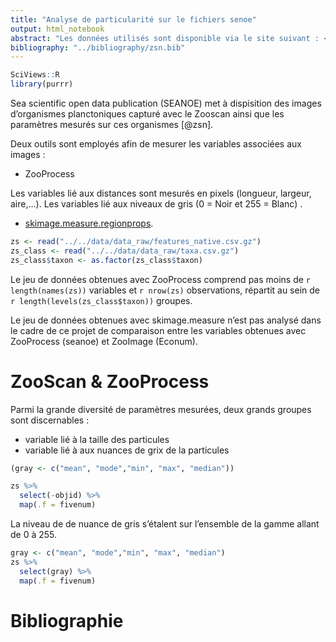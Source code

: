 ```yaml
---
title: "Analyse de particularité sur le fichiers senoe"
output: html_notebook
abstract: "Les données utilisés sont disponible via le site suivant : <https://www.seanoe.org/data/00446/55741/>"
bibliography: "../bibliography/zsn.bib"
---
```


```r
SciViews::R
library(purrr)
```

Sea scientific open data publication (SEANOE) met à dispisition des images d'organismes planctoniques capturé avec le Zooscan ainsi que les paramètres mesurés sur ces organismes [@zsn]. 

Deux outils sont employés afin de mesurer les variables associées aux images :

- ZooProcess 

Les variables lié aux distances sont mesurés en pixels (longueur, largeur, aire,...). Les variables lié aux niveaux de gris (0 = Noir et 255 = Blanc) .

- [skimage.measure.regionprops](https://scikit-image.org/docs/dev/api/skimage.measure.html#skimage.measure.regionprops).


```r
zs <- read("../../data/data_raw/features_native.csv.gz")
zs_class <- read("../../data/data_raw/taxa.csv.gz")
zs_class$taxon <- as.factor(zs_class$taxon)
```

Le jeu de données obtenues avec ZooProcess comprend pas moins de `r length(names(zs))` variables et `r nrow(zs)` observations, répartit au sein de `r length(levels(zs_class$taxon))` groupes. 

Le jeu de données obtenues avec skimage.measure n'est pas analysé dans le cadre de ce projet de comparaison entre les variables obtenues avec ZooProcess (seanoe) et ZooImage (Econum).

# ZooScan & ZooProcess

Parmi la grande diversité de paramètres mesurées, deux grands groupes sont discernables :

- variable lié à la taille des particules
- variable lié à aux nuances de grix de la particules

```r
(gray <- c("mean", "mode","min", "max", "median"))
```

```r
zs %>%
  select(-objid) %>%
  map(.f = fivenum)
```

La niveau de de nuance de gris s'étalent sur l'ensemble de la gamme allant de 0 à 255.


```r
gray <- c("mean", "mode","min", "max", "median")
zs %>%
  select(gray) %>%
  map(.f = fivenum)
```


# Bibliographie

